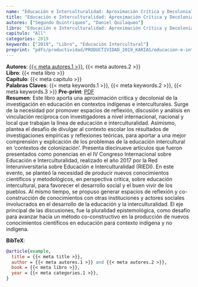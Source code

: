 ```yaml
---
name: "Educación e Interculturalidad: Aproximación Crítica y Decolonial en Contexto Indígena"
title: "Educación e Interculturalidad: Aproximación Crítica y Decolonial en Contexto Indígena"
autores: ["Segundo Quintriqueo", "Daniel Quilaqueo"]
libro: "Educación e Interculturalidad: Aproximación Crítica y Decolonial en Contexto Indígena"
capitulo: "All"
categories: 2019
keywords: ["2019", "Libro", "Educación Intercultural"]
preprint: "pdfs/productividad/PRODUCTIVIDAD_2019_KARIAS/educacion-e-interculturalidad_Cap_libros.pdf"
---
```

**Autores**: [{{< meta autores.1 >}}](../members/current/segundoquintriqueo.qmd), {{< meta autores.2 >}}  
**Libro**: {{< meta libro >}}   
**Capítulo**: {{< meta capitulo >}}   
**Palabras Claves**: {{< meta keywords.1 >}}, {{< meta keywords.2 >}}, {{< meta keywords.3 >}} 
**Pre-print**: [PDF](../{{< meta preprint >}})  
**Resumen**: Este libro aporta una aproximación crítica y decolonial de la investigación en 
educación en contextos indígenas e interculturales. Surge de la necesidad por 
promover espacios de reflexión, discusión y análisis en vinculación recíproca con investigadores a nivel internacional, nacional y local que trabajan la línea de educación e interculturalidad. Asimismo, plantea el desafío de divulgar al contexto escolar los resultados de investigaciones empíricas y reflexiones teóricas, para aportar a una mejor comprensión y explicación de los problemas de la educación intercultural en ‘contextos de colonización’. Presenta diecinueve artículos que fueron presentados como ponencias en el IV Congreso Internacional sobre Educación e Interculturalidad, realizado el año 2017 por la Red Interuniversitaria sobre Educación e Interculturalidad (RIEDI). En este evento, se planteó la necesidad de producir nuevos conocimientos científicos y metodológicos, en perspectiva crítica, sobre educación intercultural, para favorecer el desarrollo social y el buen vivir de los pueblos. Al mismo tiempo, se propuso generar espacios de reflexión y co-construcción de conocimientos con otras instituciones y actores sociales involucrados en el desarrollo de la educación y la interculturalidad. El eje principal de las discusiones, fue la pluralidad epistemológica, como desafío para avanzar hacia un método co-constructivo en la producción de nuevos conocimientos científicos en educación para contexto indígena y no indígena.   


**BibTeX**:
```bibtex
@article{example,
  title = {{< meta title >}},
  author = {{< meta autores.1 >}} and {{< meta autores.2 >}},
  book = {{< meta libro >}},
  year = {{< meta categories.1 >}},
}
```
